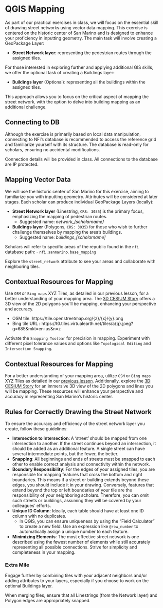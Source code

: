# QGIS Mapping

As part of our practical exercises in class, we will focus on the essential skill of drawing street networks using vector data mapping. This exercise is centered on the historic center of San Marino and is designed to enhance your proficiency in inputting geometry. The main task will involve creating a GeoPackage Layer:

- **Street Network layer**: representing the pedestrian routes through the assigned tiles. 

For those interested in exploring further and applying additional GIS skills, we offer the optional task of creating a Buildings layer:

- **Buildings layer** (Optional): representing all the buildings within the assigned tiles.

This approach allows you to focus on the critical aspect of mapping the street network, with the option to delve into building mapping as an additional challenge. 

## Connecting to DB
Although the exercise is primarily based on local data manipulation, connecting to NFI's database is recommended to access the reference grid and familiarize yourself with its structure. The database is read-only for scholars, ensuring no accidental modifications.

::: {.callout-tip}
Connection details will be provided in class. All connections to the database are IP protected.
:::

## Mapping Vector Data

We will use the historic center of San Marino for this exercise, aiming to familiarize you with inputting geometry. Attributes will be considered at later stages. Each scholar can produce individual GeoPackage Layers (locally):

- **Street Network layer** (Linestring, `CRS: 3035`) is the primary focus, emphasizing the mapping of pedestrian routes.
    - Suggested name: *network_[scholarname]*
- **Buildings layer**  (Polygons, `CRS: 3035`) for those who wish to further challenge themselves by mapping the area's buildings.
    - Suggested name: *buildings_[scholarname]*

Scholars will refer to specific areas of the republic found in the `nfi` database path:
    - `nfi.sanmarino.base_mapping`

Explore the `street_network` attribute to see your areas and collaborate with neighboring tiles.

## Contextual Resources for Mapping
Use `OSM` or `Bing maps` XYZ Tiles, as detailed in our previous lesson, for a better understanding of your mapping area. The [3D CESIUM Story](https://ion.cesium.com/stories/viewer/?id=0806b0b0-46ac-4a95-9410-92cac329574b) offers a 3D view of the 2D polygons you'll be mapping, enhancing your perspective and accuracy.

- OSM tile: https://tile.openstreetmap.org/{z}/{x}/{y}.png
- Bing tile URL : https://t0.tiles.virtualearth.net/tiles/a{q}.jpeg?g=685&mkt=en-us&n=z

::: {.callout-tip}
Activate the `Snapping Toolbar` for precision in mapping. Experiment with different pixel tolerance values and options like `Topological Editing` and `Intersection Snapping`.
:::

## Contextual Resources for Mapping
For a better understanding of your mapping area, utilize `OSM` or `Bing maps` XYZ Tiles as detailed in our [previous lesson](chapter_1/qgis.qmd). Additionally, explore the [3D CESIUM Story](https://ion.cesium.com/stories/viewer/?id=0806b0b0-46ac-4a95-9410-92cac329574b) for an immersive 3D view of the 2D polygons and lines you will be mapping. These resources will enhance your perspective and accuracy in representing San Marino's historic center.

## Rules for Correctly Drawing the Street Network

To ensure the accuracy and efficiency of the street network layer you create, follow these guidelines:

- **Intersection to Intersection**: A 'street' should be mapped from one intersection to another. If the street continues beyond an intersection, it should be added as an additional feature. A single street can have several intermediate points, but the fewer, the better.
- **Snapping**: All beginnings and ends of streets must be snapped to each other to enable correct analysis and connectivity within the network.
- **Boundary Responsibility**: For the edges of your assigned tiles, you are responsible for mapping features that cross the bottom and right boundaries. This means if a street or building extends beyond these edges, you should include it in your drawing. Conversely, features that extend beyond the top or left boundaries of your tile are the responsibility of your neighboring scholars. Therefore, you can omit such streets or buildings, assuming they will be covered by your colleagues' efforts.
- **Unique ID Column**: Ideally, each table should have at least one ID column with no duplicates. 
    - In QGIS, you can ensure uniqueness by using the "Field Calculator" to create a new field. Use an expression like `@row_number` to automatically assign a unique number to each feature.
- **Minimizing Elements**: The most effective street network is one described using the fewest number of elements while still accurately representing all possible connections. Strive for simplicity and completeness in your mapping.

### Extra Mile 
Engage further by combining tiles with your adjacent neighbors and/or adding attributes to your layers, especially if you choose to work on the optional Buildings layer.

When merging files, ensure that all Linestrings (from the Network layer) and Polygon edges are appropriately snapped.